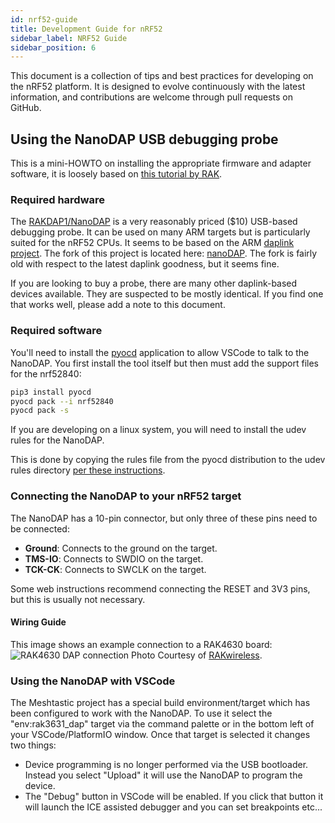 ```yaml
---
id: nrf52-guide
title: Development Guide for nRF52
sidebar_label: NRF52 Guide
sidebar_position: 6
---
```


This document is a collection of tips and best practices for developing on the nRF52 platform. It is designed to evolve continuously with the latest information, and contributions are welcome through pull requests on GitHub.

## Using the NanoDAP USB debugging probe

This is a mini-HOWTO on installing the appropriate firmware and adapter software, it is loosely based on [this tutorial by RAK](https://docs.rakwireless.com/Product-Categories/Accessories/RAKDAP1-Flash-and-Debug-Tool/Quickstart/#rak4600-evaluation-board).

### Required hardware

The [RAKDAP1/NanoDAP](https://store.rakwireless.com/products/daplink-tool) is a very reasonably priced ($10) USB-based debugging probe. It can be used on many ARM targets but is particularly suited for the nRF52 CPUs. It seems to be based on the ARM [daplink](https://daplink.io/) [project](https://github.com/ARMmbed/DAPLink). The fork of this project is located here: [nanoDAP](https://github.com/wuxx/nanoDAP). The fork is fairly old with respect to the latest daplink goodness, but it seems fine.

If you are looking to buy a probe, there are many other daplink-based devices available. They are suspected to be mostly identical. If you find one that works well, please add a note to this document.

### Required software

You'll need to install the [pyocd](https://pyocd.io/) application to allow VSCode to talk to the NanoDAP. You first install the tool itself but then must add the support files for the nrf52840:

```bash
pip3 install pyocd
pyocd pack --i nrf52840
pyocd pack -s
```

If you are developing on a linux system, you will need to install the udev rules for the NanoDAP.

This is done by copying the rules file from the pyocd distribution to the udev rules directory [per these instructions](https://github.com/pyocd/pyOCD/tree/main/udev).

### Connecting the NanoDAP to your nRF52 target

The NanoDAP has a 10-pin connector, but only three of these pins need to be connected:

- **Ground**: Connects to the ground on the target.
- **TMS-IO**: Connects to SWDIO on the target.
- **TCK-CK**: Connects to SWCLK on the target.

Some web instructions recommend connecting the RESET and 3V3 pins, but this is usually not necessary.

#### Wiring Guide

This image shows an example connection to a RAK4630 board:
![RAK4630 DAP connection](/img/RAKDAP1_New_1.webp)
Photo Courtesy of [RAKwireless](https://images.docs.rakwireless.com/accessories/rakdap1-flash-and-debug-tool/rakdap1_new_1.png).

### Using the NanoDAP with VSCode

The Meshtastic project has a special build environment/target which has been configured to work with the NanoDAP. To use it select the "env:rak3631_dap" target via the command palette or in the bottom left of your VSCode/PlatformIO window. Once that target is selected it changes two things:

- Device programming is no longer performed via the USB bootloader. Instead you select "Upload" it will use the NanoDAP to program the device.
- The "Debug" button in VSCode will be enabled. If you click that button it will launch the ICE assisted debugger and you can set breakpoints etc...
